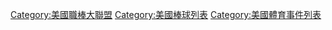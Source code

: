 [[Category:美國職棒大聯盟|Category:美國職棒大聯盟]]
[[Category:美國棒球列表|Category:美國棒球列表]]
[[Category:美國體育事件列表|Category:美國體育事件列表]]